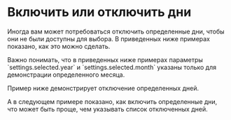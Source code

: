 # Включить или отключить дни

Иногда вам может потребоваться отключить определенные дни, чтобы они не были доступны для выбора. В приведенных ниже примерах показано, как это можно сделать.

<Info>
  Важно понимать, что в приведенных ниже примерах параметры `settings.selected.year` и `settings.selected.month` указаны только для демонстрации определенного
  месяца.
</Info>

Пример ниже демонстрирует отключение определенных дней.

<Sandbox example="date-range-disable-days" />

А в следующем примере показано, как включить определенные дни, что может быть проще, чем указывать список отключенных дней.

<Sandbox example="date-range-enable-days" />
